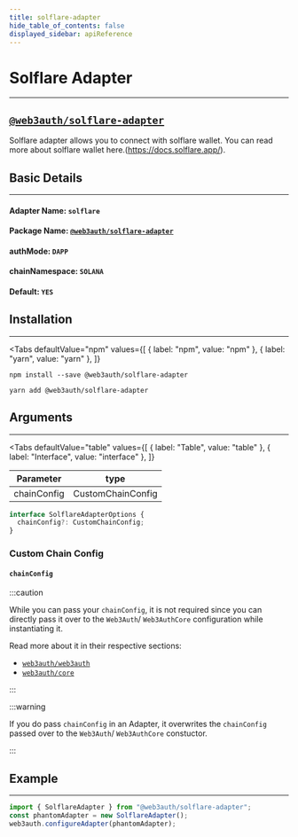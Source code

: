 ```yaml
---
title: solflare-adapter
hide_table_of_contents: false
displayed_sidebar: apiReference
---
```


# Solflare Adapter

---


## [`@web3auth/solflare-adapter`](https://npmjs.com/package/@web3auth/solflare-adapter)

Solflare adapter allows you to connect with solflare wallet. You can read more about solflare wallet here.(https://docs.solflare.app/).

## Basic Details

---

#### Adapter Name: `solflare`

#### Package Name: [`@web3auth/solflare-adapter`](https://npmjs.com/package/@web3auth/solflare-adapter)

#### authMode: `DAPP`

#### chainNamespace: `SOLANA`

#### Default: `YES`

## Installation

---

<Tabs
  defaultValue="npm"
  values={[
    { label: "npm", value: "npm" },
    { label: "yarn", value: "yarn" },
  ]}
>

<TabItem value="npm">

```shell
npm install --save @web3auth/solflare-adapter
```

</TabItem>

<TabItem value="yarn">

```shell
yarn add @web3auth/solflare-adapter
```

</TabItem>

</Tabs>

## Arguments

---

<Tabs
  defaultValue="table"
  values={[
    { label: "Table", value: "table" },
    { label: "Interface", value: "interface" },
  ]}
>

<TabItem value="table">

| Parameter   | type              |
| ----------- | ----------------- |
| chainConfig | CustomChainConfig |

</TabItem>

<TabItem value="interface">

```ts
interface SolflareAdapterOptions {
  chainConfig?: CustomChainConfig;
}
```

</TabItem>

</Tabs>

### Custom Chain Config

#### `chainConfig`

:::caution

While you can pass your `chainConfig`, it is not required since you can directly pass it over to the `Web3Auth`/ `Web3AuthCore` configuration while
instantiating it.

Read more about it in their respective sections:

- [`web3auth/web3auth`](./web3auth/initialize#adding-a-custom-chain-configuration)
- [`web3auth/core`](./core/initialize#adding-a-custom-chain-configuration)

:::

:::warning

If you do pass `chainConfig` in an Adapter, it overwrites the `chainConfig` passed over to the `Web3Auth`/ `Web3AuthCore` constuctor.

:::

## Example

---

```ts
import { SolflareAdapter } from "@web3auth/solflare-adapter";
const phantomAdapter = new SolflareAdapter();
web3auth.configureAdapter(phantomAdapter);
```
